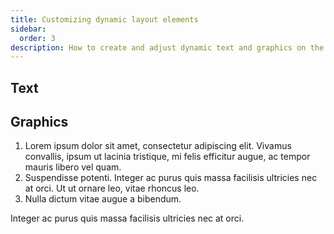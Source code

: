 ```yaml
---
title: Customizing dynamic layout elements
sidebar:
  order: 3
description: How to create and adjust dynamic text and graphics on the map layout.
---
```


## Text

## Graphics

<Steps>

1. Lorem ipsum dolor sit amet, consectetur adipiscing elit. Vivamus convallis, ipsum ut lacinia tristique, mi felis efficitur augue, ac tempor mauris libero vel quam. 
2. Suspendisse potenti. Integer ac purus quis massa facilisis ultricies nec at orci. Ut ut ornare leo, vitae rhoncus leo. 
3. Nulla dictum vitae augue a bibendum. 

</Steps>

<Aside>Integer ac purus quis massa facilisis ultricies nec at orci.</Aside>